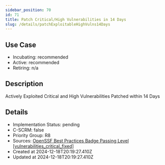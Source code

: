 ```yaml
---
sidebar_position: 70
id: 71
title: Patch Critical/High Vulnerabilities in 14 Days
slug: /details/patchExploitableHighVulns14Days
---
```


## Use Case
<!-- LEVELS:START -->
- Incubating: recommended
- Active: recommended
- Retiring: n/a
<!-- LEVELS:END -->

<!-- DESCRIPTION:START -->
## Description
Actively Exploited Critical and High Vulnerabilities Patched within 14 Days
<!-- DESCRIPTION:END -->

<!-- DETAILS:START -->
## Details
- Implementation Status: pending
- C-SCRM: false
- Priority Group: R8
- Sources: [OpenSSF Best Practices Badge Passing Level [vulnerabilities_critical_fixed]](https://www.bestpractices.dev/en/criteria#0.vulnerabilities_critical_fixed)
- Created at 2024-12-18T20:19:27.410Z
- Updated at 2024-12-18T20:19:27.410Z
<!-- DETAILS:END -->
